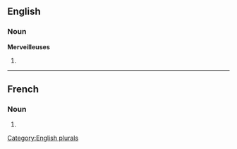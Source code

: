==English==

===Noun===
'''Merveilleuses'''

# {{plural of|[[Merveilleuse]]}}

[[Category:English plurals]]

----

==French==

===Noun===
{{infl|fr|plural}} {{f|p}}

# {{plural of|Merveilleuse|lang=French}}